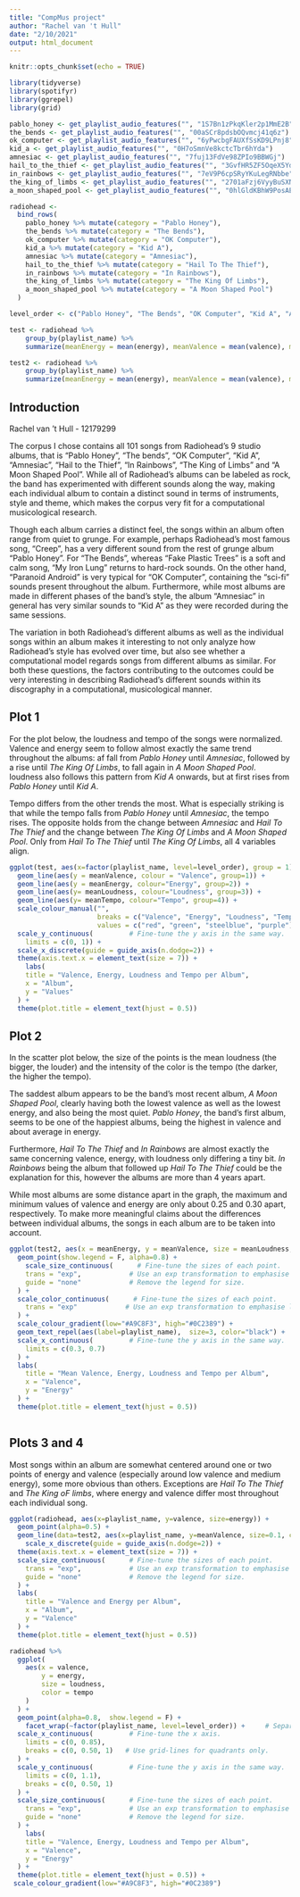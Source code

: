 ```yaml
---
title: "CompMus project"
author: "Rachel van 't Hull"
date: "2/10/2021"
output: html_document
---
```


```r
knitr::opts_chunk$set(echo = TRUE)
```


```r
library(tidyverse)
library(spotifyr)
library(ggrepel)
library(grid)
```

```r
pablo_honey <- get_playlist_audio_features("", "1S7Bn1zPkqKler2p1MmE2B")
the_bends <- get_playlist_audio_features("", "00aSCr8pdsbOQvmcj41q6z")
ok_computer <- get_playlist_audio_features("", "6yPwcbgFAUXfSsKD9LPnj8")
kid_a <- get_playlist_audio_features("", "0H7oSmnVe8kctcTbr6hYda")
amnesiac <- get_playlist_audio_features("", "7fuj13FdVe98ZPIo9BBWGj")
hail_to_the_thief <- get_playlist_audio_features("", "3GvfHR5ZF5OqeX5YdwCsIQ")
in_rainbows <- get_playlist_audio_features("", "7eV9P6cpSRyYKuLegRNbbe")
the_king_of_limbs <- get_playlist_audio_features("", "2701aFzj6VyyBuSXNo7DfD")
a_moon_shaped_pool <- get_playlist_audio_features("", "0hlGldKBhW9PosAEdFylRJ")
```

```r
radiohead <-
  bind_rows(
    pablo_honey %>% mutate(category = "Pablo Honey"),
    the_bends %>% mutate(category = "The Bends"),
    ok_computer %>% mutate(category = "OK Computer"),
    kid_a %>% mutate(category = "Kid A"),
    amnesiac %>% mutate(category = "Amnesiac"),
    hail_to_the_thief %>% mutate(category = "Hail To The Thief"),
    in_rainbows %>% mutate(category = "In Rainbows"),
    the_king_of_limbs %>% mutate(category = "The King Of Limbs"),
    a_moon_shaped_pool %>% mutate(category = "A Moon Shaped Pool")
  )
```

```r
level_order <- c("Pablo Honey", "The Bends", "OK Computer", "Kid A", "Amnesiac", "Hail To The Thief", "In Rainbows", "The King Of Limbs", "A Moon Shaped Pool")

test <- radiohead %>%
    group_by(playlist_name) %>%
    summarize(meanEnergy = mean(energy), meanValence = mean(valence), meanLoudness = mean((loudness-min(loudness))/(max(loudness)-min(loudness))), meanTempo = mean((tempo-min(tempo))/(max(tempo)-min(tempo))))

test2 <- radiohead %>%
    group_by(playlist_name) %>%
    summarize(meanEnergy = mean(energy), meanValence = mean(valence), meanLoudness = mean(loudness), meanTempo = mean(tempo))
```

## Introduction
Rachel van 't Hull - 12179299

The corpus I chose contains all 101 songs from Radiohead's 9 studio albums, that is "Pablo Honey", "The bends", "OK Computer", "Kid A", "Amnesiac", "Hail to the Thief", "In Rainbows", "The King of Limbs" and "A Moon Shaped Pool". While all of Radiohead's albums can be labeled as rock, the band has experimented with different sounds along the way, making each individual album to contain a distinct sound in terms of instruments, style and theme, which makes the corpus very fit for a computational musicological research.

Though each album carries a distinct feel, the songs within an album often range from quiet to grunge. For example, perhaps Radiohead's most famous song, "Creep", has a very different sound from the rest of grunge album "Pablo Honey". For "The Bends", whereas "Fake Plastic Trees" is a soft and calm song, "My Iron Lung" returns to hard-rock sounds. On the other hand, "Paranoid Android" is very typical for "OK Computer", containing the "sci-fi" sounds present throughout the album. Furthermore, while most albums are made in different phases of the band's style, the album "Amnesiac" in general has very similar sounds to "Kid A" as they were recorded during the same sessions.

The variation in both Radiohead's different albums as well as the individual songs within an album makes it interesting to not only analyze how Radiohead's style has evolved over time, but also see whether a computational model regards songs from different albums as similar. For both these questions, the factors contributing to the outcomes could be very interesting in describing Radiohead's different sounds within its discography in a computational, musicological manner.

## Plot 1
For the plot below, the loudness and tempo of the songs were normalized.
Valence and energy seem to follow almost exactly the same trend throughout the albums: af fall from *Pablo Honey* until *Amnesiac*, followed by a rise until *The King Of Limbs*, to fall again in *A Moon Shaped Pool*. loudness also follows this pattern from *Kid A* onwards, but at first rises from *Pablo Honey* until *Kid A*.

Tempo differs from the other trends the most. What is especially striking is that while the tempo falls from *Pablo Honey* until *Amnesiac*, the tempo rises. The opposite holds from the change between *Amnesiac* and *Hail To The Thief* and the change between *The King Of Limbs* and *A Moon Shaped Pool*.
Only from *Hail To The Thief* until *The King Of Limbs*, all 4 variables align.

```r
ggplot(test, aes(x=factor(playlist_name, level=level_order), group = 1)) + 
  geom_line(aes(y = meanValence, colour = "Valence", group=1)) + 
  geom_line(aes(y = meanEnergy, colour="Energy", group=2)) +
  geom_line(aes(y= meanLoudness, colour="Loudness", group=3)) +
  geom_line(aes(y= meanTempo, colour="Tempo", group=4)) +
  scale_colour_manual("", 
                      breaks = c("Valence", "Energy", "Loudness", "Tempo"),
                      values = c("red", "green", "steelblue", "purple"))+
  scale_y_continuous(         # Fine-tune the y axis in the same way.
    limits = c(0, 1)) +
  scale_x_discrete(guide = guide_axis(n.dodge=2)) +
  theme(axis.text.x = element_text(size = 7)) +
    labs(
    title = "Valence, Energy, Loudness and Tempo per Album",
    x = "Album",
    y = "Values"
  ) +
  theme(plot.title = element_text(hjust = 0.5))

```

## Plot 2
In the scatter plot below, the size of the points is the mean loudness (the bigger, the louder) and the intensity of the color is the tempo (the darker, the higher the tempo).

The saddest album appears to be the band's most recent album, *A Moon Shaped Pool*, clearly having both the lowest valence as well as the lowest energy, and also being the most quiet. *Pablo Honey*, the band's first album, seems to be one of the happiest albums, being the highest in valence and about average in energy.

Furthermore, *Hail To The Thief* and *In Rainbows* are almost exactly the same concerning valence, energy, with loudness only differing a tiny bit. *In Rainbows* being the album that followed up *Hail To The Thief* could be the explanation for this, however the albums are more than 4 years apart.

While most albums are some distance apart in the graph, the maximum and minimum values of valence and energy are only about 0.25 and 0.30 apart, respectively. To make more meaningful claims about the differences between individual albums, the songs in each album are to be taken into account.

```r
ggplot(test2, aes(x = meanEnergy, y = meanValence, size = meanLoudness, color = meanTempo)) +  
  geom_point(show.legend = F, alpha=0.8) +
    scale_size_continuous(      # Fine-tune the sizes of each point.
    trans = "exp",            # Use an exp transformation to emphasise loud.
    guide = "none"            # Remove the legend for size.
  ) +
  scale_color_continuous(      # Fine-tune the sizes of each point.
    trans = "exp"            # Use an exp transformation to emphasise loud.
  ) +
  scale_colour_gradient(low="#A9C8F3", high="#0C2389") +
  geom_text_repel(aes(label=playlist_name),  size=3, color="black") +
  scale_x_continuous(         # Fine-tune the y axis in the same way.
    limits = c(0.3, 0.7)
  ) +
  labs(
    title = "Mean Valence, Energy, Loudness and Tempo per Album",
    x = "Valence",
    y = "Energy"
  ) +
  theme(plot.title = element_text(hjust = 0.5))
  
```

## Plots 3 and 4
Most songs within an album are somewhat centered around one or two points of energy and valence (especially around low valence and medium energy), some more obvious than others. Exceptions are *Hail To The Thief* and *The King oF limbs*, where energy and valence differ most throughout each individual song.

```r
ggplot(radiohead, aes(x=playlist_name, y=valence, size=energy)) +
  geom_point(alpha=0.5) +
  geom_line(data=test2, aes(x=playlist_name, y=meanValence, size=0.1, colour="darkred",group=1),  show.legend = F) +
    scale_x_discrete(guide = guide_axis(n.dodge=2)) +
  theme(axis.text.x = element_text(size = 7)) +
  scale_size_continuous(      # Fine-tune the sizes of each point.
    trans = "exp",            # Use an exp transformation to emphasise loud.
    guide = "none"            # Remove the legend for size.
  ) +
  labs(
    title = "Valence and Energy per Album",
    x = "Album",
    y = "Valence"
  ) +
  theme(plot.title = element_text(hjust = 0.5))
```

```r
radiohead %>%
  ggplot(
    aes(x = valence, 
        y = energy,
        size = loudness,
        color = tempo
    )
  ) +
  geom_point(alpha=0.8,  show.legend = F) +
    facet_wrap(~factor(playlist_name, level=level_order)) +     # Separate charts per playlist.
  scale_x_continuous(         # Fine-tune the x axis.
    limits = c(0, 0.85),
    breaks = c(0, 0.50, 1)   # Use grid-lines for quadrants only.
  ) +
  scale_y_continuous(         # Fine-tune the y axis in the same way.
    limits = c(0, 1.1),
    breaks = c(0, 0.50, 1)
  ) +
  scale_size_continuous(      # Fine-tune the sizes of each point.
    trans = "exp",            # Use an exp transformation to emphasise loud.
    guide = "none"            # Remove the legend for size.
  ) +
    labs(
    title = "Valence, Energy, Loudness and Tempo per Album",
    x = "Valence",
    y = "Energy"
  ) +
  theme(plot.title = element_text(hjust = 0.5)) +
 scale_colour_gradient(low="#A9C8F3", high="#0C2389")
```
